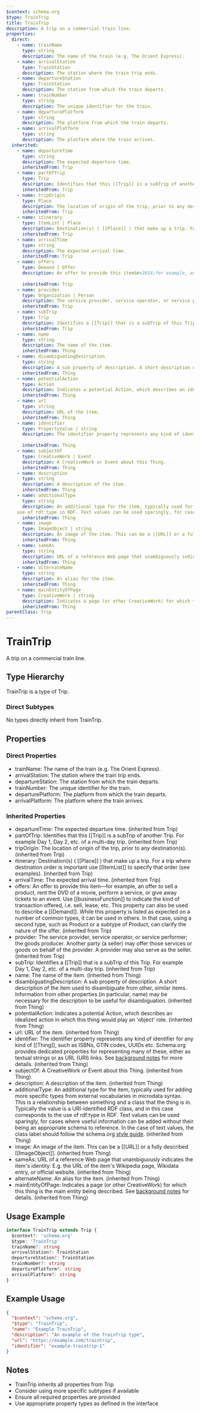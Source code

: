 ```yaml
---
$context: schema.org
$type: TrainTrip
title: TrainTrip
description: A trip on a commercial train line.
properties:
  direct:
    - name: trainName
      type: string
      description: The name of the train (e.g. The Orient Express).
    - name: arrivalStation
      type: TrainStation
      description: The station where the train trip ends.
    - name: departureStation
      type: TrainStation
      description: The station from which the train departs.
    - name: trainNumber
      type: string
      description: The unique identifier for the train.
    - name: departurePlatform
      type: string
      description: The platform from which the train departs.
    - name: arrivalPlatform
      type: string
      description: The platform where the train arrives.
  inherited:
    - name: departureTime
      type: string
      description: The expected departure time.
      inheritedFrom: Trip
    - name: partOfTrip
      type: Trip
      description: Identifies that this [[Trip]] is a subTrip of another Trip.  For example Day 1, Day 2, etc. of a multi-day trip.
      inheritedFrom: Trip
    - name: tripOrigin
      type: Place
      description: The location of origin of the trip, prior to any destination(s).
      inheritedFrom: Trip
    - name: itinerary
      type: ItemList | Place
      description: Destination(s) ( [[Place]] ) that make up a trip. For a trip where destination order is important use [[ItemList]] to specify that order (see examples).
      inheritedFrom: Trip
    - name: arrivalTime
      type: string
      description: The expected arrival time.
      inheritedFrom: Trip
    - name: offers
      type: Demand | Offer
      description: An offer to provide this item&#x2014;for example, an offer to sell a product, rent the DVD of a movie, perform a service, or give away tickets to an event. Use [[businessFunction]] to indicate the kind of transaction offered, i.e. sell, lease, etc. This property can also be used to describe a [[Demand]]. While this property is listed as expected on a number of common types, it can be used in others. In that case, using a second type, such as Product or a subtype of Product, can clarify the nature of the offer.
      
      inheritedFrom: Trip
    - name: provider
      type: Organization | Person
      description: The service provider, service operator, or service performer; the goods producer. Another party (a seller) may offer those services or goods on behalf of the provider. A provider may also serve as the seller.
      inheritedFrom: Trip
    - name: subTrip
      type: Trip
      description: Identifies a [[Trip]] that is a subTrip of this Trip.  For example Day 1, Day 2, etc. of a multi-day trip.
      inheritedFrom: Trip
    - name: name
      type: string
      description: The name of the item.
      inheritedFrom: Thing
    - name: disambiguatingDescription
      type: string
      description: A sub property of description. A short description of the item used to disambiguate from other, similar items. Information from other properties (in particular, name) may be necessary for the description to be useful for disambiguation.
      inheritedFrom: Thing
    - name: potentialAction
      type: Action
      description: Indicates a potential Action, which describes an idealized action in which this thing would play an 'object' role.
      inheritedFrom: Thing
    - name: url
      type: string
      description: URL of the item.
      inheritedFrom: Thing
    - name: identifier
      type: PropertyValue | string
      description: The identifier property represents any kind of identifier for any kind of [[Thing]], such as ISBNs, GTIN codes, UUIDs etc. Schema.org provides dedicated properties for representing many of these, either as textual strings or as URL (URI) links. See [background notes](/docs/datamodel.html#identifierBg) for more details.
        
      inheritedFrom: Thing
    - name: subjectOf
      type: CreativeWork | Event
      description: A CreativeWork or Event about this Thing.
      inheritedFrom: Thing
    - name: description
      type: string
      description: A description of the item.
      inheritedFrom: Thing
    - name: additionalType
      type: string
      description: An additional type for the item, typically used for adding more specific types from external vocabularies in microdata syntax. This is a relationship between something and a class that the thing is in. Typically the value is a URI-identified RDF class, and in this case corresponds to the
    use of rdf:type in RDF. Text values can be used sparingly, for cases where useful information can be added without their being an appropriate schema to reference. In the case of text values, the class label should follow the schema.org <a href="https://schema.org/docs/styleguide.html">style guide</a>.
      inheritedFrom: Thing
    - name: image
      type: ImageObject | string
      description: An image of the item. This can be a [[URL]] or a fully described [[ImageObject]].
      inheritedFrom: Thing
    - name: sameAs
      type: string
      description: URL of a reference Web page that unambiguously indicates the item's identity. E.g. the URL of the item's Wikipedia page, Wikidata entry, or official website.
      inheritedFrom: Thing
    - name: alternateName
      type: string
      description: An alias for the item.
      inheritedFrom: Thing
    - name: mainEntityOfPage
      type: CreativeWork | string
      description: Indicates a page (or other CreativeWork) for which this thing is the main entity being described. See [background notes](/docs/datamodel.html#mainEntityBackground) for details.
      inheritedFrom: Thing
parentClass: Trip
---
```

# TrainTrip

A trip on a commercial train line.

## Type Hierarchy

TrainTrip is a type of Trip.

### Direct Subtypes

No types directly inherit from TrainTrip.

## Properties

### Direct Properties

- trainName: The name of the train (e.g. The Orient Express).
- arrivalStation: The station where the train trip ends.
- departureStation: The station from which the train departs.
- trainNumber: The unique identifier for the train.
- departurePlatform: The platform from which the train departs.
- arrivalPlatform: The platform where the train arrives.

### Inherited Properties

- departureTime: The expected departure time. (inherited from Trip)
- partOfTrip: Identifies that this [[Trip]] is a subTrip of another Trip.  For example Day 1, Day 2, etc. of a multi-day trip. (inherited from Trip)
- tripOrigin: The location of origin of the trip, prior to any destination(s). (inherited from Trip)
- itinerary: Destination(s) ( [[Place]] ) that make up a trip. For a trip where destination order is important use [[ItemList]] to specify that order (see examples). (inherited from Trip)
- arrivalTime: The expected arrival time. (inherited from Trip)
- offers: An offer to provide this item&#x2014;for example, an offer to sell a product, rent the DVD of a movie, perform a service, or give away tickets to an event. Use [[businessFunction]] to indicate the kind of transaction offered, i.e. sell, lease, etc. This property can also be used to describe a [[Demand]]. While this property is listed as expected on a number of common types, it can be used in others. In that case, using a second type, such as Product or a subtype of Product, can clarify the nature of the offer.
       (inherited from Trip)
- provider: The service provider, service operator, or service performer; the goods producer. Another party (a seller) may offer those services or goods on behalf of the provider. A provider may also serve as the seller. (inherited from Trip)
- subTrip: Identifies a [[Trip]] that is a subTrip of this Trip.  For example Day 1, Day 2, etc. of a multi-day trip. (inherited from Trip)
- name: The name of the item. (inherited from Thing)
- disambiguatingDescription: A sub property of description. A short description of the item used to disambiguate from other, similar items. Information from other properties (in particular, name) may be necessary for the description to be useful for disambiguation. (inherited from Thing)
- potentialAction: Indicates a potential Action, which describes an idealized action in which this thing would play an 'object' role. (inherited from Thing)
- url: URL of the item. (inherited from Thing)
- identifier: The identifier property represents any kind of identifier for any kind of [[Thing]], such as ISBNs, GTIN codes, UUIDs etc. Schema.org provides dedicated properties for representing many of these, either as textual strings or as URL (URI) links. See [background notes](/docs/datamodel.html#identifierBg) for more details.
         (inherited from Thing)
- subjectOf: A CreativeWork or Event about this Thing. (inherited from Thing)
- description: A description of the item. (inherited from Thing)
- additionalType: An additional type for the item, typically used for adding more specific types from external vocabularies in microdata syntax. This is a relationship between something and a class that the thing is in. Typically the value is a URI-identified RDF class, and in this case corresponds to the
    use of rdf:type in RDF. Text values can be used sparingly, for cases where useful information can be added without their being an appropriate schema to reference. In the case of text values, the class label should follow the schema.org <a href="https://schema.org/docs/styleguide.html">style guide</a>. (inherited from Thing)
- image: An image of the item. This can be a [[URL]] or a fully described [[ImageObject]]. (inherited from Thing)
- sameAs: URL of a reference Web page that unambiguously indicates the item's identity. E.g. the URL of the item's Wikipedia page, Wikidata entry, or official website. (inherited from Thing)
- alternateName: An alias for the item. (inherited from Thing)
- mainEntityOfPage: Indicates a page (or other CreativeWork) for which this thing is the main entity being described. See [background notes](/docs/datamodel.html#mainEntityBackground) for details. (inherited from Thing)

## Usage Example

```typescript
interface TrainTrip extends Trip {
  $context?: 'schema.org'
  $type: 'TrainTrip'
  trainName?: string
  arrivalStation?: TrainStation
  departureStation?: TrainStation
  trainNumber?: string
  departurePlatform?: string
  arrivalPlatform?: string
}
```

## Example Usage

```json
{
  "$context": "schema.org",
  "$type": "TrainTrip",
  "name": "Example TrainTrip",
  "description": "An example of the TrainTrip type",
  "url": "https://example.com/traintrip",
  "identifier": "example-traintrip-1"
}
```

## Notes

- TrainTrip inherits all properties from Trip
- Consider using more specific subtypes if available
- Ensure all required properties are provided
- Use appropriate property types as defined in the interface